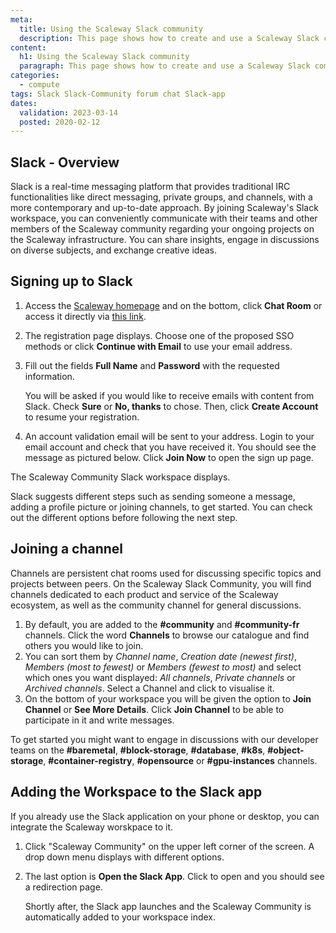 ```yaml
---
meta:
  title: Using the Scaleway Slack community
  description: This page shows how to create and use a Scaleway Slack community account.
content:
  h1: Using the Scaleway Slack community
  paragraph: This page shows how to create and use a Scaleway Slack community account.
categories:
  - compute
tags: Slack Slack-Community forum chat Slack-app
dates:
  validation: 2023-03-14
  posted: 2020-02-12
---
```


## Slack - Overview

Slack is a real-time messaging platform that provides traditional IRC functionalities like direct messaging, private groups, and channels, with a more contemporary and up-to-date approach.
By joining Scaleway's Slack workspace, you can conveniently communicate with their teams and other members of the Scaleway community regarding your ongoing projects on the Scaleway infrastructure. You can share insights, engage in discussions on diverse subjects, and exchange creative ideas.

## Signing up to Slack

1. Access the [Scaleway homepage](https://www.scaleway.com/en/) and on the bottom, click **Chat Room** or access it directly via [this link](https://slack.scaleway.com/).
    <Lightbox src="scaleway-slack-on-the-scaleway-page.webp" alt="" />
2. The registration page displays. Choose one of the proposed SSO methods or click **Continue with Email** to use your email address.
    <Lightbox src="scaleway-slack-login.webp" alt="" />
3. Fill out the fields **Full Name** and **Password** with the requested information.

    You will be asked if you would like to receive emails with content from Slack. Check
    **Sure** or **No, thanks** to chose. Then, click **Create Account** to resume
    your registration.

    <Lightbox src="scaleway-sign-up-to-scaleway-slack-workspace.webp" alt="" />
4. An account validation email will be sent to your address. Login to your email account and check that you have received it. You should see the message as pictured below. Click **Join Now** to open the sign up page.
    <Lightbox src="scaleway-slack-invitation-e-mail.webp" alt="" />

The Scaleway Community Slack workspace displays.

<Lightbox src="scaleway-scaleway-slack-community-workspace.webp" alt="" />

Slack suggests different steps such as sending someone a message, adding a profile picture or joining channels, to get started. You can check out the different options before following the next step.

## Joining a channel

Channels are persistent chat rooms used for discussing specific topics and projects between peers. On the Scaleway Slack Community, you will find channels dedicated to each product and service of the Scaleway ecosystem, as well as the community channel for general discussions.

<Lightbox src="scaleway-list-of-scaleway-community-slack-channels.webp" alt="" />

1. By default, you are added to the **#community** and **#community-fr** channels. Click the word **Channels** to browse our catalogue and find others you would like to join.
2. You can sort them by _Channel name_, _Creation date (newest first)_, _Members (most to fewest)_ or _Members (fewest to most)_ and select which ones you want displayed: _All channels_, _Private channels_ or _Archived channels_. Select a Channel and click to visualise it.
3. On the bottom of your workspace you will be given the option to **Join Channel** or **See More Details**. Click **Join Channel** to be able to participate in it and write messages.
    <Lightbox src="scaleway-join-channel-or-see-more-details.webp" alt="" />

To get started you might want to engage in discussions with our developer teams on the **#baremetal**, **#block-storage**, **#database**, **#k8s**, **#object-storage**, **#container-registry**, **#opensource** or **#gpu-instances** channels.

## Adding the Workspace to the Slack app

If you already use the Slack application on your phone or desktop, you can integrate the Scaleway worskpace to it.

1. Click "Scaleway Community" on the upper left corner of the screen. A drop down menu displays with different options.
    <Lightbox src="scaleway-open-the-slack-app.webp" alt="" />
2. The last option is **Open the Slack App**. Click to open and you should see a redirection page.

    Shortly after, the Slack app launches and the Scaleway Community is automatically added to your workspace index.

    <Lightbox src="scaleway-scaleway-worskpace-on-the-slack-app.webp" alt="" />
